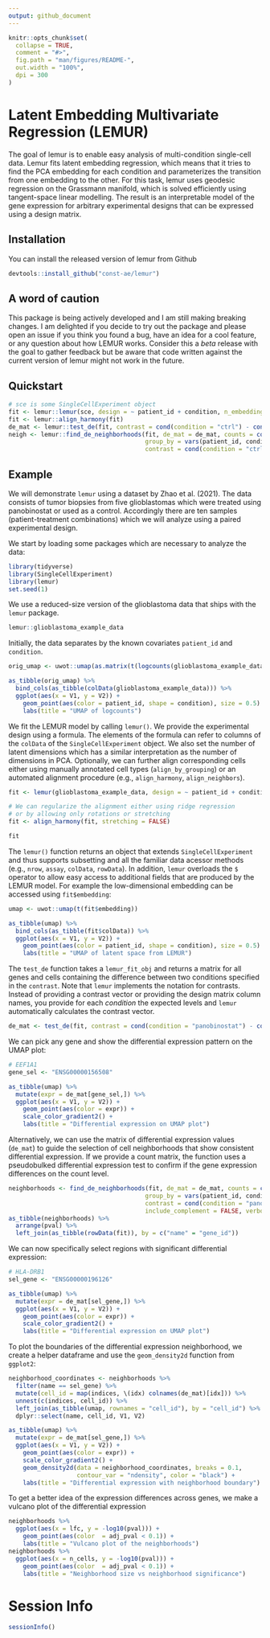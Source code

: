 ```yaml
---
output: github_document
---
```


<!-- README.md is generated from README.Rmd. Please edit that file -->

```r
knitr::opts_chunk$set(
  collapse = TRUE,
  comment = "#>",
  fig.path = "man/figures/README-",
  out.width = "100%",
  dpi = 300
)
```

# Latent Embedding Multivariate Regression (LEMUR)

<!-- badges: start -->
<!-- badges: end -->

The goal of lemur is to enable easy analysis of multi-condition single-cell data. Lemur fits latent embedding regression, which means that it tries to find the PCA embedding for each condition and parameterizes the transition from one embedding to the other. For this task, lemur uses geodesic regression on the Grassmann manifold, which is solved efficiently using tangent-space linear modelling. The result is an interpretable model of the gene expression for arbitrary experimental designs that can be expressed using a design matrix.

## Installation

You can install the released version of lemur from Github

```r
devtools::install_github("const-ae/lemur")
```

## A word of caution

This package is being actively developed and I am still making breaking changes. I am delighted if you decide to try out the package and please open an issue if you think you found a bug, have an idea for a cool feature, or any question about how LEMUR works. Consider this a *beta* release with the goal to gather feedback but be aware that code written against the current version of lemur might not work in the future.


## Quickstart

```r
# sce is some SingleCellExperiment object
fit <- lemur::lemur(sce, design = ~ patient_id + condition, n_embedding = 15)
fit <- lemur::align_harmony(fit)
de_mat <- lemur::test_de(fit, contrast = cond(condition = "ctrl") - cond(condition = "panobinostat"))
neigh <- lemur::find_de_neighborhoods(fit, de_mat = de_mat, counts = counts(sce),
                                      group_by = vars(patient_id, condition),
                                      contrast = cond(condition = "ctrl") - cond(condition = "panobinostat"))
```


## Example

We will demonstrate `lemur` using a dataset by Zhao et al. (2021). The data consists of tumor biopsies from five glioblastomas which were treated using panobinostat or used as a control. Accordingly there are ten samples (patient-treatment combinations) which we will analyze using a paired experimental design.

We start by loading some packages which are necessary to analyze the data:
```r
library(tidyverse)
library(SingleCellExperiment)
library(lemur)
set.seed(1)
```

We use a reduced-size version of the glioblastoma data that ships with the `lemur` package.
```r
lemur::glioblastoma_example_data
```

Initially, the data separates by the known covariates `patient_id` and `condition`.
```r
orig_umap <- uwot::umap(as.matrix(t(logcounts(glioblastoma_example_data))))

as_tibble(orig_umap) %>%
  bind_cols(as_tibble(colData(glioblastoma_example_data))) %>%
  ggplot(aes(x = V1, y = V2)) +
    geom_point(aes(color = patient_id, shape = condition), size = 0.5) +
    labs(title = "UMAP of logcounts")
```

We fit the LEMUR model by calling `lemur()`. We provide the experimental design using a formula. The elements of the formula can refer to columns of the `colData` of the `SingleCellExperiment` object.
We also set the number of latent dimensions which has a similar interpretation as the number of dimensions in PCA. Optionally, we can further align corresponding cells either using manually annotated cell types (`align_by_grouping`) or an automated alignment procedure (e.g., `align_harmony`, `align_neighbors`).
```r
fit <- lemur(glioblastoma_example_data, design = ~ patient_id + condition, n_embedding = 15, verbose = FALSE)

# We can regularize the alignment either using ridge regression
# or by allowing only rotations or stretching
fit <- align_harmony(fit, stretching = FALSE)

fit
```


The `lemur()` function returns an object that extends `SingleCellExperiment` and thus supports subsetting and all the familiar data acessor methods (e.g., `nrow`, `assay`, `colData`, `rowData`).
In addition, `lemur` overloads the `$` operator to allow easy access to additional fields that are produced by the LEMUR model. For example the low-dimensional embedding can be accessed using `fit$embedding`:
```r
umap <- uwot::umap(t(fit$embedding))

as_tibble(umap) %>%
  bind_cols(as_tibble(fit$colData)) %>%
  ggplot(aes(x = V1, y = V2)) +
    geom_point(aes(color = patient_id, shape = condition), size = 0.5) +
    labs(title = "UMAP of latent space from LEMUR")
```

The `test_de` function takes a `lemur_fit_obj` and returns a matrix for all genes and cells containing the difference between two conditions specified in the `contrast`. Note that `lemur` implements the notation for contrasts. Instead of providing a contrast vector or providing the design matrix column names, you provide for each *condition* the expected levels and `lemur` automatically calculates the contrast vector.
```r
de_mat <- test_de(fit, contrast = cond(condition = "panobinostat") - cond(condition = "ctrl"))
```

We can pick any gene and show the differential expression pattern on the UMAP plot:
```r
# EEF1A1
gene_sel <- "ENSG00000156508"

as_tibble(umap) %>%
  mutate(expr = de_mat[gene_sel,]) %>%
  ggplot(aes(x = V1, y = V2)) +
    geom_point(aes(color = expr)) +
    scale_color_gradient2() +
    labs(title = "Differential expression on UMAP plot")
```

Alternatively, we can use the matrix of differential expression values (`de_mat`) to guide the selection of cell neighborhoods that show consistent differential expression. If we provide a count matrix, the function uses a pseudobulked differential expression test to confirm if the gene expression differences on the count level.
```r
neighborhoods <- find_de_neighborhoods(fit, de_mat = de_mat, counts = counts(glioblastoma_example_data),
                                      group_by = vars(patient_id, condition),
                                      contrast = cond(condition = "panobinostat") - cond(condition = "ctrl"),
                                      include_complement = FALSE, verbose = FALSE)
as_tibble(neighborhoods) %>%
  arrange(pval) %>%
  left_join(as_tibble(rowData(fit)), by = c("name" = "gene_id"))
```

We can now specifically select regions with significant differential expression:
```r
# HLA-DRB1
sel_gene <- "ENSG00000196126"

as_tibble(umap) %>%
  mutate(expr = de_mat[sel_gene,]) %>%
  ggplot(aes(x = V1, y = V2)) +
    geom_point(aes(color = expr)) +
    scale_color_gradient2() +
    labs(title = "Differential expression on UMAP plot")
```

To plot the boundaries of the differential expression neighborhood, we create a helper dataframe and use the `geom_density2d` function from `ggplot2`:
```r
neighborhood_coordinates <- neighborhoods %>%
  filter(name == sel_gene) %>%
  mutate(cell_id = map(indices, \(idx) colnames(de_mat)[idx])) %>%
  unnest(c(indices, cell_id)) %>%
  left_join(as_tibble(umap, rownames = "cell_id"), by = "cell_id") %>%
  dplyr::select(name, cell_id, V1, V2)

as_tibble(umap) %>%
  mutate(expr = de_mat[sel_gene,]) %>%
  ggplot(aes(x = V1, y = V2)) +
    geom_point(aes(color = expr)) +
    scale_color_gradient2() +
    geom_density2d(data = neighborhood_coordinates, breaks = 0.1, 
                   contour_var = "ndensity", color = "black") +
    labs(title = "Differential expression with neighborhood boundary")

```

To get a better idea of the expression differences across genes, we make a vulcano plot of the differential expression 
```r
neighborhoods %>%
  ggplot(aes(x = lfc, y = -log10(pval))) +
    geom_point(aes(color  = adj_pval < 0.1)) +
    labs(title = "Vulcano plot of the neighborhoods")
neighborhoods %>%
  ggplot(aes(x = n_cells, y = -log10(pval))) +
    geom_point(aes(color  = adj_pval < 0.1)) +
    labs(title = "Neighborhood size vs neighborhood significance")
```



# Session Info

```r
sessionInfo()
```


